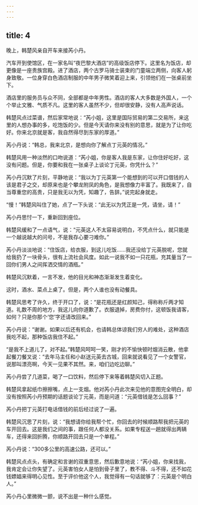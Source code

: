 ```yaml
---
---
---
```

title: 4
---




晚上，韩楚风亲自开车来接芮小丹。

汽车开到使馆区，在一家名叫“夜巴黎大酒店”的高级饭店停下。这里名为饭店，却更像是一座贵族宫殿。进了酒店，两个古罗马骑士装束的门童端立两侧，向客人躬身致敬。一位身穿白色酒店制服的中年男子微笑着迎上来，引领他们在一张桌前坐下。

酒店里的服务员与众不同，全部都是中年男性。酒店的客人大多数是外国人，一个个举止文雅、气质不凡。这里的客人虽然不少，但却很安静，没有人高声说话。

韩楚风点过菜谱，然后家常地说：“芮小姐，这里是国际贸易的第二交易所，来这里的人想办事的多，吃饱饭的少。但是今天请你来没有别的意思，就是为了让你吃好。你来北京就是客，我自然得尽到东家的厚道。”

芮小丹说：“韩总，我来北京，是想向你了解点丁元英的情况。”

韩楚风用一种淡然的口吻说道：“芮小姐，你是客人我是东家，让你住好吃好，这没有问题。但是，你要和我在一张桌子上谈论丁元英，你凭什么？”

芮小丹沉默了片刻，平静地说：“我以为丁元英第一个能想到的可以开口借钱的人该是君子之交，却原来也是个攀龙附凤的角色，是我想像力丰富了。我既来了，自当尊重您的高贵，只是我无以为凭，知趣了，告辞。”说完起身就走。

“慢！”韩楚风叫住了她，点了一下头说：“此无以为凭正是一凭，请坐，请！”

芮小丹思忖一下，重新回到座位。

韩楚风缓和了一点语气，说：“元英这人不太容易说明白，不凭点什么，就只能是一个越说越大的问号，不是我存心要刁难你。”

芮小丹淡淡地说：“住饭店，给衣服，到这儿吃饭……我还没给丁元英脱呢，您就给我扔了一块骨头，很有上流社会风度。如此一说我不如一只花瓶，充其量当了一回你们男人之间挥洒交情的酒瓶。”

韩楚风沉默着，一言不发，他的目光和神态渐渐发生着变化。

这时，酒水、菜点上桌了。但是，两个人谁也没有动餐具。

韩楚风思考了许久，终于开口了，说：“是花瓶还是红颜知己，得称称斤两才知道。礼数不周的地方，我这儿向你道歉了。衣服退掉，房费你付，这顿饭我请客，如何？只是你那个‘您’字还请改回来。”

芮小丹说：“谢谢。如果以后还有机会，也请韩总体谅我们穷人的难处，这种酒店我吃不起，那种饭店我住不起。”

“是我不上道儿了，对不起。”韩楚风呵呵一笑，刚才的不愉快顿时烟消云散，他拿起餐刀餐叉说：“去年马主任和小赵送元英去古城，回来就说看见了一个女警官，说那叫漂亮啊，今天一见果不其然。来，咱们边吃边聊。”

芮小丹尝了几道菜，喝了一口饮料，然后停下来等着韩楚风切入正题。

韩楚风拿起纸巾擦擦嘴，点上一支烟。他对芮小丹此次来见他的意图完全明白，却没有按照芮小丹预期的话题谈论丁元英，而是问道：“元英借钱是怎么回事？”

芮小丹把丁元英打电话借钱的前后经过说了一遍。

韩楚风沉思了片刻，说：“我想请你给我帮个忙，你回去的时候顺路帮我把元英的车开回去。这是我们之间的事，跟任何人都没关系。如果专程送一趟就得出两辆车，还得来回折腾，你顺路开回去只是一个单程。”

芮小丹说：“300多公里的高速公路，还可以。”

韩楚风点点头，有确定和言谢的双重意思，然后歉意地说：“芮小姐，你来找我，我肯定会让你失望了。元英害怕女人是怕到骨子里了，教不得、斗不得，还不如花钱嫖娼来得明心见性。至于评价他这个人，我觉得有一句话就够了：元英是个明白人。”

芮小丹心里微微一颤，说不出是一种什么感觉。
